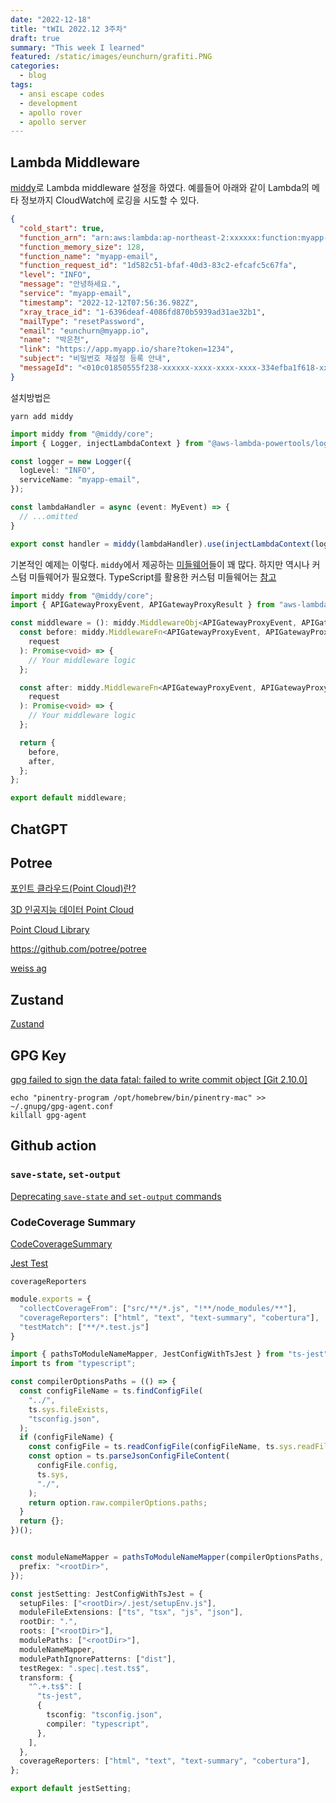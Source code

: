 ```yaml
---
date: "2022-12-18"
title: "tWIL 2022.12 3주차"
draft: true
summary: "This week I learned"
featured: /static/images/eunchurn/grafiti.PNG
categories:
  - blog
tags:
  - ansi escape codes
  - development
  - apollo rover
  - apollo server
---
```


## Lambda Middleware

[middy](https://middy.js.org/)로 Lambda middleware 설정을 하였다. 예를들어 아래와 같이 Lambda의 메타 정보까지 CloudWatch에 로깅을 시도할 수 있다.

```json
{
  "cold_start": true,
  "function_arn": "arn:aws:lambda:ap-northeast-2:xxxxxx:function:myapp-email",
  "function_memory_size": 128,
  "function_name": "myapp-email",
  "function_request_id": "1d582c51-bfaf-40d3-83c2-efcafc5c67fa",
  "level": "INFO",
  "message": "안녕하세요.",
  "service": "myapp-email",
  "timestamp": "2022-12-12T07:56:36.982Z",
  "xray_trace_id": "1-6396deaf-4086fd870b5939ad31ae32b1",
  "mailType": "resetPassword",
  "email": "eunchurn@myapp.io",
  "name": "박은천",
  "link": "https://app.myapp.io/share?token=1234",
  "subject": "비밀번호 재설정 등록 안내",
  "messageId": "<010c01850555f238-xxxxxx-xxxx-xxxx-xxxx-334efba1f618-xxxx@ap-northeast-2.amazonses.com>"
}
```

설치방법은

```
yarn add middy
```

```typescript:index.ts
import middy from "@middy/core";
import { Logger, injectLambdaContext } from "@aws-lambda-powertools/logger";

const logger = new Logger({
  logLevel: "INFO",
  serviceName: "myapp-email",
});

const lambdaHandler = async (event: MyEvent) => {
  // ...omitted
}

export const handler = middy(lambdaHandler).use(injectLambdaContext(logger));

```

기본적인 예제는 이렇다. `middy`에서 제공하는 [미들웨어](https://middy.js.org/docs/category/middlewares)들이 꽤 많다. 하지만 역시나 커스텀 미들웨어가 필요했다. TypeScript를 활용한 커스텀 미들웨어는 [참고](https://middy.js.org/docs/writing-middlewares/with-typescript)

```typescript
import middy from "@middy/core";
import { APIGatewayProxyEvent, APIGatewayProxyResult } from "aws-lambda";

const middleware = (): middy.MiddlewareObj<APIGatewayProxyEvent, APIGatewayProxyResult> => {
  const before: middy.MiddlewareFn<APIGatewayProxyEvent, APIGatewayProxyResult> = async (
    request
  ): Promise<void> => {
    // Your middleware logic
  };

  const after: middy.MiddlewareFn<APIGatewayProxyEvent, APIGatewayProxyResult> = async (
    request
  ): Promise<void> => {
    // Your middleware logic
  };

  return {
    before,
    after,
  };
};

export default middleware;
```

## ChatGPT

## Potree

[포인트 클라우드(Point Cloud)란?](https://23min.tistory.com/8)

[3D 인공지능 데이터 Point Cloud](https://blog.testworks.co.kr/3d-ai-data-point-cloud/)

[Point Cloud Library](https://pointclouds.org/)

https://github.com/potree/potree

[weiss ag](https://weiss-ag.com/)

## Zustand

[Zustand](https://hanch-dev.tistory.com/21)

## GPG Key

[gpg failed to sign the data fatal: failed to write commit object [Git 2.10.0]](https://stackoverflow.com/questions/39494631/gpg-failed-to-sign-the-data-fatal-failed-to-write-commit-object-git-2-10-0)

```
echo "pinentry-program /opt/homebrew/bin/pinentry-mac" >> ~/.gnupg/gpg-agent.conf
killall gpg-agent
```

## Github action

### `save-state`, `set-output`

[Deprecating `save-state` and `set-output` commands](https://github.blog/changelog/2022-10-11-github-actions-deprecating-save-state-and-set-output-commands/)

### CodeCoverage Summary

[CodeCoverageSummary](https://github.com/irongut/CodeCoverageSummary)

[Jest Test](https://gist.github.com/rishitells/3c4536131819cff4eba2c8ab5bbb4570)

`coverageReporters`

```javascript:jest.config.js
module.exports = {
  "collectCoverageFrom": ["src/**/*.js", "!**/node_modules/**"],
  "coverageReporters": ["html", "text", "text-summary", "cobertura"],
  "testMatch": ["**/*.test.js"]
}
```

```typescript:jest.config.ts
import { pathsToModuleNameMapper, JestConfigWithTsJest } from "ts-jest";
import ts from "typescript";

const compilerOptionsPaths = (() => {
  const configFileName = ts.findConfigFile(
    "../",
    ts.sys.fileExists,
    "tsconfig.json",
  );
  if (configFileName) {
    const configFile = ts.readConfigFile(configFileName, ts.sys.readFile);
    const option = ts.parseJsonConfigFileContent(
      configFile.config,
      ts.sys,
      "./",
    );
    return option.raw.compilerOptions.paths;
  }
  return {};
})();


const moduleNameMapper = pathsToModuleNameMapper(compilerOptionsPaths, {
  prefix: "<rootDir>",
});

const jestSetting: JestConfigWithTsJest = {
  setupFiles: ["<rootDir>/.jest/setupEnv.js"],
  moduleFileExtensions: ["ts", "tsx", "js", "json"],
  rootDir: ".",
  roots: ["<rootDir>"],
  modulePaths: ["<rootDir>"],
  moduleNameMapper,
  modulePathIgnorePatterns: ["dist"],
  testRegex: ".spec|.test.ts$",
  transform: {
    "^.+.ts$": [
      "ts-jest",
      {
        tsconfig: "tsconfig.json",
        compiler: "typescript",
      },
    ],
  },
  coverageReporters: ["html", "text", "text-summary", "cobertura"],
};

export default jestSetting;
```
